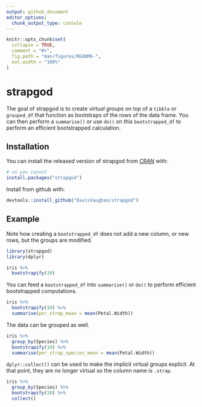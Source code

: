 ```yaml
---
output: github_document
editor_options: 
  chunk_output_type: console
---
```


<!-- README.md is generated from README.Rmd. Please edit that file -->

```r
knitr::opts_chunk$set(
  collapse = TRUE,
  comment = "#>",
  fig.path = "man/figures/README-",
  out.width = "100%"
)
```
# strapgod

The goal of strapgod is to create _virtual groups_ on top of a `tibble` or 
`grouped_df` that function as bootstraps of the rows of the data frame. You can
then perform a `summarise()` or use `do()` on this `bootstrapped_df` to perform
an efficient bootstrapped calculation.

## Installation

You can install the released version of strapgod from [CRAN](https://CRAN.R-project.org) with:

``` r
# no you cannot
install.packages("strapgod")
```

Install from github with:

``` r
devtools::install_github("DavisVaughan/strapgod")
```

## Example

Note how creating a `bootstrapped_df` does not add a new column, or new rows,
but the groups are modified.

```r
library(strapgod)
library(dplyr)

iris %>%
  bootstrapify(10)
```

You can feed a `bootstrapped_df` into `summarise()` or `do()` to perform
efficient bootstrapped computations.

```r
iris %>%
  bootstrapify(10) %>%
  summarise(per_strap_mean = mean(Petal.Width))
```

The data can be grouped as well.

```r
iris %>%
  group_by(Species) %>%
  bootstrapify(10) %>%
  summarise(per_strap_species_mean = mean(Petal.Width))
```

`dplyr::collect()` can be used to make the implicit virtual groups explicit.
At that point, they are no longer virtual so the column name is `.strap`.

```r
iris %>%
  group_by(Species) %>%
  bootstrapify(10) %>%
  collect()
```


